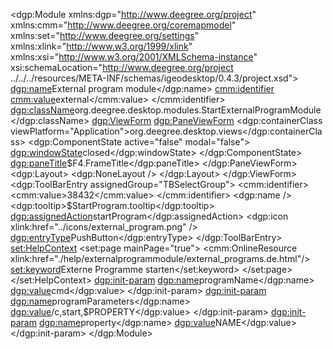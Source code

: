 <?xml version="1.0" encoding="UTF-8"?>
<dgp:Module xmlns:dgp="http://www.deegree.org/project" xmlns:cmm="http://www.deegree.org/coremapmodel" xmlns:set="http://www.deegree.org/settings"
	xmlns:xlink="http://www.w3.org/1999/xlink" xmlns:xsi="http://www.w3.org/2001/XMLSchema-instance" xsi:schemaLocation="http://www.deegree.org/project ../../../resources/META-INF/schemas/igeodesktop/0.4.3/project.xsd">
	<dgp:name>External program module</dgp:name>
	<cmm:identifier>
		<cmm:value>external</cmm:value>
	</cmm:identifier>
	<dgp:className>org.deegree.desktop.modules.StartExternalProgramModule
	</dgp:className>
	<dgp:ViewForm>
		<dgp:PaneViewForm>
			<dgp:containerClass viewPlatform="Application">org.deegree.desktop.views</dgp:containerClass>
			<dgp:ComponentState active="false" modal="false">
				<dgp:windowState>closed</dgp:windowState>
			</dgp:ComponentState>
			<dgp:paneTitle>$F4.FrameTitle</dgp:paneTitle>
		</dgp:PaneViewForm>
		<dgp:Layout>
			<dgp:NoneLayout />
		</dgp:Layout>
	</dgp:ViewForm>
	<dgp:ToolBarEntry assignedGroup="TBSelectGroup">
		<cmm:identifier>
			<cmm:value>38432</cmm:value>
		</cmm:identifier>
		<dgp:name />
		<dgp:tooltip>$StartProgram.tooltip</dgp:tooltip>
		<dgp:assignedAction>startProgram</dgp:assignedAction>
		<dgp:icon xlink:href="../icons/external_program.png" />
		<dgp:entryType>PushButton</dgp:entryType>
	</dgp:ToolBarEntry>
	<set:HelpContext>
		<set:page mainPage="true">
			<cmm:OnlineResource xlink:href="./help/externalprogrammodule/external_programs.de.html"/>
			<set:keyword>Externe Programme starten</set:keyword>
		</set:page>
	</set:HelpContext>
	<dgp:init-param>
		<dgp:name>programName</dgp:name>
		<dgp:value>cmd</dgp:value>
	</dgp:init-param>
	<dgp:init-param>
		<dgp:name>programParameters</dgp:name>
		<dgp:value>/c,start,$PROPERTY</dgp:value>
	</dgp:init-param>
	<dgp:init-param>
		<dgp:name>property</dgp:name>
		<dgp:value>NAME</dgp:value>
	</dgp:init-param>
</dgp:Module>
